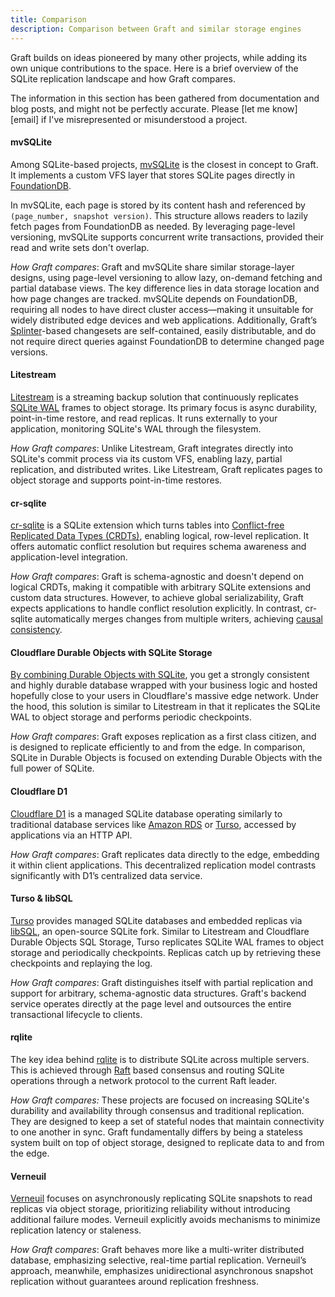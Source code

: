 ```yaml
---
title: Comparison
description: Comparison between Graft and similar storage engines
---
```



Graft builds on ideas pioneered by many other projects, while adding its own unique contributions to the space. Here is a brief overview of the SQLite replication landscape and how Graft compares.

<Aside type="caution">
  The information in this section has been gathered from documentation and blog
  posts, and might not be perfectly accurate. Please [let me know][email] if
  I've misrepresented or misunderstood a project.
</Aside>

#### mvSQLite

Among SQLite-based projects, [mvSQLite] is the closest in concept to Graft. It implements a custom VFS layer that stores SQLite pages directly in [FoundationDB].

In mvSQLite, each page is stored by its content hash and referenced by `(page_number, snapshot version)`. This structure allows readers to lazily fetch pages from FoundationDB as needed. By leveraging page-level versioning, mvSQLite supports concurrent write transactions, provided their read and write sets don't overlap.

_How Graft compares_: Graft and mvSQLite share similar storage-layer designs, using page-level versioning to allow lazy, on-demand fetching and partial database views. The key difference lies in data storage location and how page changes are tracked. mvSQLite depends on FoundationDB, requiring all nodes to have direct cluster access—making it unsuitable for widely distributed edge devices and web applications. Additionally, Graft’s [Splinter]-based changesets are self-contained, easily distributable, and do not require direct queries against FoundationDB to determine changed page versions.

#### Litestream

[Litestream] is a streaming backup solution that continuously replicates [SQLite WAL] frames to object storage. Its primary focus is async durability, point-in-time restore, and read replicas. It runs externally to your application, monitoring SQLite's WAL through the filesystem.

_How Graft compares_: Unlike Litestream, Graft integrates directly into SQLite's commit process via its custom VFS, enabling lazy, partial replication, and distributed writes. Like Litestream, Graft replicates pages to object storage and supports point-in-time restores.

#### cr-sqlite

[cr-sqlite] is a SQLite extension which turns tables into [Conflict-free Replicated Data Types (CRDTs)][crdt], enabling logical, row-level replication. It offers automatic conflict resolution but requires schema awareness and application-level integration.

_How Graft compares_: Graft is schema-agnostic and doesn't depend on logical CRDTs, making it compatible with arbitrary SQLite extensions and custom data structures. However, to achieve global serializability, Graft expects applications to handle conflict resolution explicitly. In contrast, cr-sqlite automatically merges changes from multiple writers, achieving [causal consistency].

#### Cloudflare Durable Objects with SQLite Storage

[By combining Durable Objects with SQLite][cloudflare-do-sql], you get a strongly consistent and highly durable database wrapped with your business logic and hosted hopefully close to your users in Cloudflare's massive edge network. Under the hood, this solution is similar to Litestream in that it replicates the SQLite WAL to object storage and performs periodic checkpoints.

_How Graft compares_: Graft exposes replication as a first class citizen, and is designed to replicate efficiently to and from the edge. In comparison, SQLite in Durable Objects is focused on extending Durable Objects with the full power of SQLite.

#### Cloudflare D1

[Cloudflare D1] is a managed SQLite database operating similarly to traditional database services like [Amazon RDS] or [Turso], accessed by applications via an HTTP API.

_How Graft compares_: Graft replicates data directly to the edge, embedding it within client applications. This decentralized replication model contrasts significantly with D1’s centralized data service.

#### Turso & libSQL

[Turso] provides managed SQLite databases and embedded replicas via [libSQL], an open-source SQLite fork. Similar to Litestream and Cloudflare Durable Objects SQL Storage, Turso replicates SQLite WAL frames to object storage and periodically checkpoints. Replicas catch up by retrieving these checkpoints and replaying the log.

_How Graft compares_: Graft distinguishes itself with partial replication and support for arbitrary, schema-agnostic data structures. Graft's backend service operates directly at the page level and outsources the entire transactional lifecycle to clients.

#### rqlite

The key idea behind [rqlite] is to distribute SQLite across multiple servers. This is achieved through [Raft] based consensus and routing SQLite operations through a network protocol to the current Raft leader.

_How Graft compares:_ These projects are focused on increasing SQLite's durability and availability through consensus and traditional replication. They are designed to keep a set of stateful nodes that maintain connectivity to one another in sync. Graft fundamentally differs by being a stateless system built on top of object storage, designed to replicate data to and from the edge.

#### Verneuil

[Verneuil] focuses on asynchronously replicating SQLite snapshots to read replicas via object storage, prioritizing reliability without introducing additional failure modes. Verneuil explicitly avoids mechanisms to minimize replication latency or staleness.

_How Graft compares_: Graft behaves more like a multi-writer distributed database, emphasizing selective, real-time partial replication. Verneuil’s approach, meanwhile, emphasizes unidirectional asynchronous snapshot replication without guarantees around replication freshness.

[email]: mailto:hello@orbitinghail.dev
[LiteFS]: https://fly.io/docs/litefs/
[FoundationDB]: https://www.foundationdb.org/
[mvSQLite]: https://github.com/losfair/mvsqlite
[mvSQLite-conflict]: https://github.com/losfair/mvsqlite/wiki/Atomic-commit#commit-modes
[Raft]: https://en.wikipedia.org/wiki/Raft_(algorithm)
[libSQL]: https://github.com/tursodatabase/libsql
[Splinter]: https://github.com/orbitinghail/splinter-rs
[Litestream]: https://litestream.io/
[SQLite WAL]: https://www.sqlite.org/wal.html
[cr-sqlite]: https://github.com/vlcn-io/cr-sqlite
[crdt]: https://en.wikipedia.org/wiki/Conflict-free_replicated_data_type
[causal consistency]: https://jepsen.io/consistency/models/causal
[cloudflare-do-sql]: https://blog.cloudflare.com/sqlite-in-durable-objects/
[Cloudflare D1]: https://developers.cloudflare.com/d1/
[Turso]: https://turso.tech/
[Amazon RDS]: https://aws.amazon.com/rds/
[rqlite]: https://github.com/rqlite/rqlite
[Verneuil]: https://github.com/backtrace-labs/verneuil
